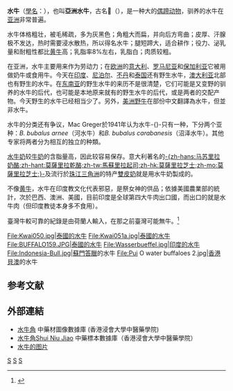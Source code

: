 {{Distinguish|非洲水牛}}
{{Speciesbox
| image = Wasserbüffel (25787818312).jpg
| image_caption = 生活在東亞的水牛
| status = LC
| status_system = IUCN3.1
| status_ref =
| trend = down
| genus = Bubalus
| species = bubalis
| authority =（[[卡尔·林奈|Linnaeus]], 1758）
| range_map = 2004buffalo.PNG
| range_map_caption = 水牛分布圖
| synonyms = 
*''Bos bubalis''<br>{{small|Linnaeus, 1758}}
}}

'''水牛'''（[[學名|學名]]：''{{lang|la|Bubalus bubalis}}''），也叫'''亞洲水牛'''，古名'''𤘣'''（{{標音|𤘣|拼音=chen2|南京=chen2|反切=直深|同音字=沉}}），是一种大的[[偶蹄目|偶蹄动物]]，驯养的水牛在[[亚洲|亚洲]]非常普遍。

水牛体格粗壮，被毛稀疏，多为灰黑色；角粗大而扁，并向后方弯曲；皮厚、汗腺极不发达，热时需要浸水散热，所以得名水牛；腿短蹄大，适合耕作；役力、泌乳量和耐粗性都比[[家牛|黄牛]]高；乳脂率8%左右，乳脂白；肉质较粗。

在亚洲，水牛主要用来作为劳动力；在[[欧洲|欧洲]]的[[意大利|意大利]]、[[罗马尼亚|罗马尼亚]]和[[保加利亚|保加利亚]]它被用做奶牛或食用牛。今天在[[印度|印度]]、[[尼泊尔|尼泊尔]]、[[不丹|不丹]]和[[泰国|泰国]]还有野生水牛，[[澳大利亚|澳大利亚]]北部也有野生的水牛。在[[东南亚|东南亚]]的野生水牛的来历不是很清楚，它们可能是又变野的驯养的水牛的后代，也可能是本地原来就有的野生水牛的后代，或是两者的交配产物。今天野生的水牛已经相当少了。另外，[[美洲野牛|美洲野牛]]在部份中文翻譯為水牛，但並非水牛。

水牛的分类还有争议，Mac Greger於1941年认为水牛-{}-只有一种，下分两个亚种：''B. bubalus arnee''（河水牛）和''B. bubalus carabanesis''（沼泽水牛）。其他专家将两者分为相互的独立的种類。

[[水牛奶|水牛奶]]较[[牛奶|牛奶]]的含脂量高，因此较容易保存。意大利著名的[[莫薩里拉乾酪|-{zh-hans:马苏里拉奶酪;zh-hant:莫薩里拉乾酪;zh-tw:馬蘇里拉起司;zh-hk:莫薩里拉芝士;zh-mo:莫薩里拉芝士;}-]]及流行於[[珠江三角洲|珠江三角洲]]的特产[[双皮奶|雙皮奶]]就是用水牛奶製成的。

不像[[黄牛|黄牛]]，水牛在印度教文化代表邪惡，是祭女神的供品；依據美國農業部的統計，次於巴西、澳洲、美國，目前印度是全球第四大牛肉出口國，而出口的就是水牛肉（但印度教徒本身多不食用）。

臺灣牛較可靠的紀錄是由荷蘭人輸入，在那之前臺灣可能無牛。<ref>{{Cite web|title=荷據時期臺灣牛隻的引進與飼育|url=http://www.sciencehistory.url.tw/download/17_16.pdf|accessdate=|author=楊龢之|date=|format=|publisher=|language=|archive-date=2020-04-27|archive-url=https://web.archive.org/web/20200427035008/http://www.sciencehistory.url.tw/download/17_16.pdf|dead-url=no}}</ref>

<gallery>
File:Kwai050.jpg|泰國的水牛
File:Kwai051a.jpg|泰國的水牛
File:BUFFALO159.JPG|泰國的水牛
File:Wasserbueffel.jpg|印度的水牛
File:Indonesia-Bull.jpg|[[蘇門答臘|蘇門答臘]]的水牛
File:Pui O water buffaloes 2.jpg|[[香港|香港]][[貝澳|貝澳]]的水牛
</gallery>


==参考文献==
{{reflist}}

==外部連結==
{{Commons and category|Bubalus_bubalis|水牛|Bubalus_bubalis}}
*[https://sys01.lib.hkbu.edu.hk/cmed/mmid/detail.php?pid=B00391 水牛角] 中藥材圖像數據庫  (香港浸會大學中醫藥學院) {{zh}}{{en}} 
* [http://libproject.hkbu.edu.hk/was40/detail?channelid=44273&searchword=herb_id=D00028 水牛角Shui Niu Jiao] {{Wayback|url=http://libproject.hkbu.edu.hk/was40/detail?channelid=44273&searchword=herb_id=D00028 |date=20141011133151 }}中藥標本數據庫（香港浸會大學中醫藥學院）{{zh-hant}}{{en}}
* [https://vignette.wikia.nocookie.net/animals/images/9/9e/Philippine_Carabao.jpg/revision/latest?cb=20130725150233 水牛的图片] {{Wayback|url=https://vignette.wikia.nocookie.net/animals/images/9/9e/Philippine_Carabao.jpg/revision/latest?cb=20130725150233 |date=20200724031155 }}

{{Artiodactyla|R.4}}
{{Taxonbar|from=Q42710}}

[[Category:水牛属|S]]
[[Category:1758年描述的哺乳動物|S]]
[[Category:卡尔·林奈命名的生物分类|S]]